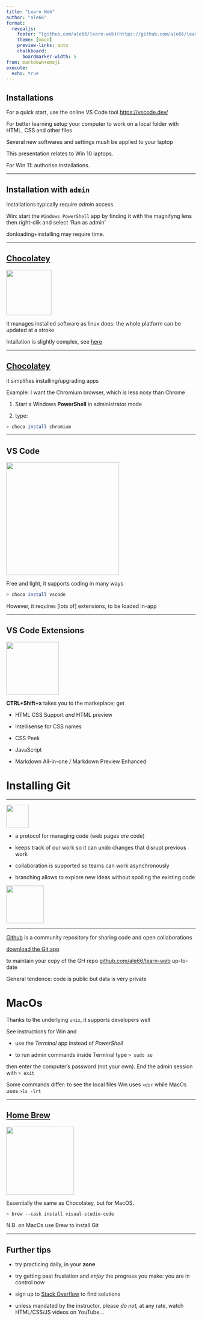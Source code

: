 ```yaml
---
title: "Learn Web"
author: "ale66"
format: 
  revealjs:
    footer: "[github.com/ale66/learn-web](https://github.com/ale66/learn-web)&nbsp;&nbsp;&nbsp;"
    theme: [moon]
    preview-links: auto
    chalkboard: 
      boardmarker-width: 5
from: markdown+emoji
execute:
  echo: true
---
```


## Installations

For a quick start, use the online VS Code tool [https://vscode.dev/](https://vscode.dev/)

For better learning setup your computer to work on a local folder with HTML, CSS and other files

Several new softwares and settings mush be applied to your laptop

This presentation relates to Win 10 laptops. 

For Win 11: authorise installations. 

---

## Installation with `admin` 

Installations typically require *admin* access.

Win: start the ``Windows PowerShell`` app by finding it with the magnifyng lens then right-clik and select 'Run as admin'

donloading+installing may require time. 

---

## [Chocolatey](https://chocolatey.org/)

<img src="./images/choco.jpg" height="120">

It manages installed software as linux does: the whole platform can be updated at a stroke

Intallation is slightly complex, see [here](https://chocolatey.org/install)

---

## [Chocolatey](https://chocolatey.org/)

it simplifies installing/upgrading apps

Example: I want the Chromium browser, which is less nosy than Chrome

1. Start a Windows __PowerShell__ in administrator mode 
  
2. type:

```bash
> choco install chromium
```

---

## VS Code

<img src="./images/vscode.png" height="300">

Free and light, it supports coding in many ways

```bash
> choco install vscode
```

However, it requires [lots of] extensions, to be loaded in-app

---

## VS Code Extensions

<img src="./images/vscode-extensions.png" height="140">

__CTRL+Shift+x__ takes you to the markeplace; get

* HTML CSS Support *and* HTML preview

* Intellisense for CSS names

* CSS Peek

* JavaScript

* Markdown All-in-one / Markdown Preview Enhanced


# Installing Git

---

<img src="./images/gitlogo.png" height="60">

- a protocol for managing code (web pages *are* code) 

- keeps track of our work so it can undo changes that disrupt previous work

- collaboration is supported so teams can work asynchronously

- branching allows to explore new ideas without spoiling the existing code

<img src="./images/branching-illustration.png" height="100">

---

[Github]() is a community repository for sharing code and open collaborations

[download the Git app](https://git-scm.com/downloads)

to maintain your copy of the GH repo [github.com/ale66/learn-web](https://github.com/ale66/learn-web) up-to-date

General tendence: code is public but data is very private

# MacOs

Thanks to the underlying `unix`, it supports developers well

See instructions for Win and 

- use the *Terminal* app instead of *PowerShell*

- to run admin commands inside Terminal type `> sudo su`

then enter the computer's password (not your own).
End the admin session with `> exit`

Some commands differ: to see the local files Win uses `>dir` while MacOs uses `>ls -lrt`

---

## [Home Brew](https://brew.sh/)

<img src="./images/homebrew.png" height="180">

Essentially the same as Chocolatey, but for MacOS.

```bash
> brew --cask install visual-studio-code
```

N.B. on MacOs use Brew to install Git  

---

## Further tips

* try practicing daily, in your __zone__

* try getting past frustation and *enjoy* the progress you make: you are in control now

* sign up to [Stack Overflow](https://stackoverflow.com/) to find solutions

* unless mandated by the instructor, please *do not,* at any rate, watch HTML/CSS/JS videos on YouTube...
